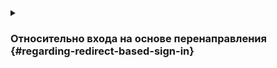 <details>
<summary>

### Относительно входа на основе перенаправления \{#regarding-redirect-based-sign-in}

</summary>

1. Этот процесс аутентификации следует протоколу [OpenID Connect (OIDC)](https://openid.net/specs/openid-connect-core-1_0.html), и Logto применяет строгие меры безопасности для защиты входа пользователей.
2. Если у вас есть несколько приложений, вы можете использовать одного и того же провайдера идентификации (Logto). Как только пользователь войдет в одно приложение, Logto автоматически завершит процесс входа, когда пользователь получит доступ к другому приложению.

Чтобы узнать больше о причинах и преимуществах входа на основе перенаправления, см. [Объяснение опыта входа в Logto](/concepts/sign-in-experience).

</details>
